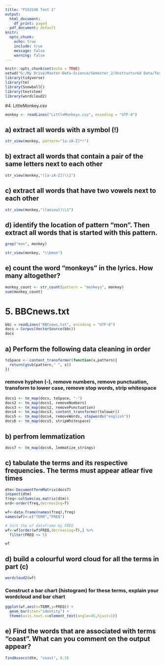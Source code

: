 ```yaml
---
title: "P153146 Test 1"
output:
  html_document:
    df_print: paged
  pdf_document: default
knitr:
  opts_chunk:
    echo: true
    include: true
    message: false
    warning: false
---
```


```r
knitr::opts_chunk$set(echo = TRUE)
setwd("G:/My Drive/Master-Data-Science/Semester_2/Unstructured Data/Test1")
library(tidyverse)
library(tm)
library(SnowballC)
library(textstem)
library(wordcloud2)
```

#4. LittleMonkey.csv
```r
monkey <- readLines("LittleMonkeys.csv", encoding = "UTF-8")
```


## a) extract all words with a symbol (!)
```r
str_view(monkey, pattern="[a-zA-Z]*!")
```

## b) extract all words that contain a pair of the same letters next to each other
```r
str_view(monkey,"([a-zA-Z])\\1")
```

## c) extract all words that have two vowels next to each other
```r
str_view(monkey,"([aeiou])\\1")
```

## d) identify the location of pattern "mon". Then extract all words that is started with this pattern.
```r
grep("mon", monkey)
```

```r
str_view(monkey, "\\bmon")
```
## e) count the word "monkeys" in the lyrics. How many altogether?
```r
monkey_count <- str_count(pattern = "monkeys", monkey)
sum(monkey_count)
```


# 5. BBCnews.txt
```r
bbc = readLines("BBCnews.txt", encoding = "UTF-8")
docs = Corpus(VectorSource(bbc))
docs
```


## a) Perform the following data cleaning in order
```r
toSpace <- content_transformer(function(x,pattern){
  return(gsub(pattern," ", x))
})
```

### remove hyphen (-), remove numbers, remove punctuation, transform to lower case, remove stop words, strip whitespace
```r
docs1 <- tm_map(docs, toSpace, "-")
docs2 <- tm_map(docs1, removeNumbers)
docs3 <- tm_map(docs2, removePunctuation)
docs4 <- tm_map(docs3, content_transformer(tolower))
docs5 <- tm_map(docs4, removeWords, stopwords("english"))
docs6 <- tm_map(docs5, stripWhitespace)
```
## b) perfrom lemmatization
```r
docs7 <- tm_map(docs6, lemmatize_strings)
```
## c) tabulate the terms and its respective frequencies. The terms must appear atlear five times
```r
dtm<-DocumentTermMatrix(docs7)
inspect(dtm)
freq<-colSums(as.matrix(dtm))
ord<-order(freq,decreasing=T)

wf<-data.frame(names(freq),freq)
names(wf)<-c("TERM","FREQ")

# Sort the wf dataframe by FREQ
wf<-wf[order(wf$FREQ,decreasing=T),] %>%
  filter(FREQ >= 5)

wf

```

## d) build a colourful word cloud for all the terms in part (c)
```r
wordcloud2(wf)
```

### Construct a bar chart (histogram) for these terms, explain your wordcloud and bar chart
```r
ggplot(wf,aes(x=TERM,y=FREQ)) + 
  geom_bar(stat="identity") +
  theme(axis.text.x=element_text(angle=45,hjust=1))
```
## e) Find the words that are associated with terms "coast". What can you comment on the output appear?
```r
findAssocs(dtm, "coast", 0.3)
```



